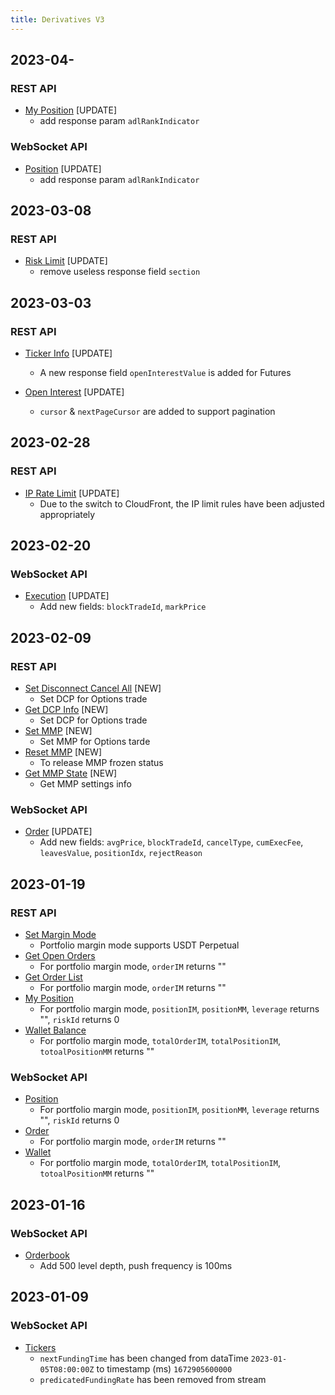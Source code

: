 ```yaml
---
title: Derivatives V3
---
```

## 2023-04-
### REST API
* [My Position](../derivatives/contract/position-list) [UPDATE]
    * add response param `adlRankIndicator`

### WebSocket API
* [Position](../derivatives/ws-contract/position) [UPDATE]
    * add response param `adlRankIndicator`

## 2023-03-08
### REST API
* [Risk Limit](../derivatives/public/risk-limit) [UPDATE]
    * remove useless response field `section`

## 2023-03-03
### REST API
* [Ticker Info](../derivatives/public/ticker) [UPDATE]
    * A new response field `openInterestValue` is added for Futures

* [Open Interest](../derivatives/public/open-interest) [UPDATE]
    * `cursor` & `nextPageCursor` are added to support pagination


## 2023-02-28
### REST API
* [IP Rate Limit](../derivatives/rate-limit#ip-rate-limit) [UPDATE]
    * Due to the switch to CloudFront, the IP limit rules have been adjusted appropriately

## 2023-02-20
### WebSocket API
* [Execution](../derivatives/ws-contract/execution) [UPDATE]
    * Add new fields: `blockTradeId`, `markPrice`

## 2023-02-09
### REST API
* [Set Disconnect Cancel All](../derivatives/unified/dcp) [NEW]
    * Set DCP for Options trade
* [Get DCP Info](../derivatives/unified/get-dcp) [NEW]
    * Set DCP for Options trade
* [Set MMP](../derivatives/unified/set-mmp) [NEW]
    * Set MMP for Options tarde
* [Reset MMP](../derivatives/unified/reset-mmp) [NEW]
    * To release MMP frozen status
* [Get MMP State](../derivatives/unified/get-mmp-state) [NEW]
    * Get MMP settings info

### WebSocket API
* [Order](../derivatives/ws-contract/order) [UPDATE]
    * Add new fields: `avgPrice`, `blockTradeId`, `cancelType`, `cumExecFee`, `leavesValue`, `positionIdx`, `rejectReason`

## 2023-01-19
### REST API
* [Set Margin Mode](../derivatives/unified/usc-margin-mode)
    * Portfolio margin mode supports USDT Perpetual
* [Get Open Orders](../derivatives/unified/open-order)
    * For portfolio margin mode, `orderIM` returns ""
* [Get Order List](../derivatives/unified/order-list)
    * For portfolio margin mode, `orderIM` returns ""
* [My Position](../derivatives/unified/position-info)
    * For portfolio margin mode, `positionIM`, `positionMM`, `leverage` returns "", `riskId` returns 0
* [Wallet Balance](../derivatives/unified/wallet)
    * For portfolio margin mode, `totalOrderIM`, `totalPositionIM`, `totoalPositionMM` returns ""

### WebSocket API
* [Position](../derivatives/ws-unified/position)
    * For portfolio margin mode, `positionIM`, `positionMM`, `leverage` returns "", `riskId` returns 0
* [Order](../derivatives/ws-unified/order)
    * For portfolio margin mode, `orderIM` returns ""
* [Wallet](../derivatives/ws-unified/wallet)
    * For portfolio margin mode, `totalOrderIM`, `totalPositionIM`, `totoalPositionMM` returns ""

## 2023-01-16
### WebSocket API
* [Orderbook](../derivatives/ws-public/orderbook)
  * Add 500 level depth, push frequency is 100ms

## 2023-01-09
### WebSocket API
* [Tickers](../derivatives/ws-public/ticker)
  * `nextFundingTime` has been changed from dataTime  `2023-01-05T08:00:00Z`  to timestamp (ms) `1672905600000`
  * `predicatedFundingRate` has been removed from stream